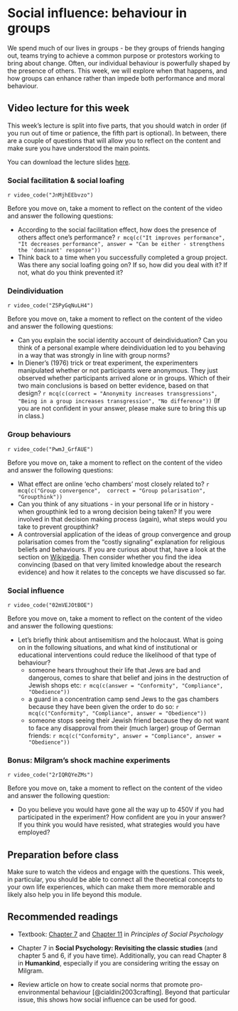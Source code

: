 # Social influence: behaviour in groups

We spend much of our lives in groups - be they groups of friends hanging out, teams trying to 
achieve a common purpose or protestors working to bring about change. Often, our individual
behaviour is powerfully shaped by the presence of others. This week, we will explore when 
that happens, and how groups can enhance rather than impede both performance and moral behaviour.

## Video lecture for this week

This week's lecture is split into five parts, that you should watch in order (if you run out of time or patience, the fifth part is optional). In between, there are a couple of questions that will allow you to reflect on the content and make sure you have understood the main points.

You can download the lecture slides <a href="./files/Lecture_3_-_group_influences_and_group_behaviours.pptx">here</a>.


### Social facilitation & social loafing

`r video_code("JnMjhEEbvzo")`

Before you move on, take a moment to reflect on the content of the video and answer the following questions:

* According to the social facilitation effect, how does the presence of others affect one's performance? `r mcq(c("It improves performance",  "It decreases performance", answer = "Can be either - strengthens the 'dominant' response"))`
* Think back to a time when you successfully completed a group project. Was there any social loafing going on? If so, how did you deal with it? If not, what do you think prevented it?

### Deindividuation

`r video_code("Z5PyGqNuLH4")`

Before you move on, take a moment to reflect on the content of the video and answer the following questions:

* Can you explain the social identity account of deindividuation? Can you think of a personal example where deindividuation led to you behaving in a way that was strongly in line with group norms?
* In Diener's (1976) trick or treat experiment, the experimenters manipulated whether or not participants were anonymous. They just observed whether participants arrived alone or in groups. Which of their two main conclusions is based on better evidence, based on that design? `r mcq(c(correct = "Anonymity increases transgressions",  "Being in a group increases transgression", "No difference"))` (If you are not confident in your answer, please make sure to bring this up in class.)

### Group behaviours

`r video_code("PwmJ_GrfAUE")`

Before you move on, take a moment to reflect on the content of the video and answer the following questions:

* What effect are online 'echo chambers' most closely related to? `r mcq(c("Group convergence",  correct = "Group polarisation", "Groupthink"))`
* Can you think of any situations - in your personal life or in history - when groupthink led to a wrong decision being taken? If you were involved in that decision making process (again), what steps would you take to prevent groupthink?
* A controversial application of the ideas of group convergence and group polarisation comes from the "costly signaling" explanation for religious beliefs and behaviours. If you are curious about that, have a look at the section on [Wikipedia](https://en.wikipedia.org/wiki/Signalling_theory#Religion_as_a_costly_signal){target="_blank"}. Then consider whether you find the idea convincing (based on that very limited knowledge about the research evidence) and how it relates to the concepts we have discussed so far. 

### Social influence

`r video_code("02mVEJOtBOE")`

Before you move on, take a moment to reflect on the content of the video and answer the following questions:

* Let's briefly think about antisemitism and the holocaust. What is going on in the following situations, and what kind of institutional or educational interventions could reduce the likelihood of that type of behaviour?
    + someone hears throughout their life that Jews are bad and dangerous, comes to share that belief and joins in the destruction of Jewish shops etc: `r mcq(c(answer = "Conformity", "Compliance", "Obedience"))`
    + a guard in a concentration camp send Jews to the gas chambers because they have been given the order to do so: `r mcq(c("Conformity", "Compliance", answer = "Obedience"))`
    + someone stops seeing their Jewish friend because they do not want to face any disapproval from their (much larger) group of German friends: `r mcq(c("Conformity", answer = "Compliance", answer = "Obedience"))`

### Bonus: Milgram's shock machine experiments

`r video_code("2rIQRQYeZMs")`

Before you move on, take a moment to reflect on the content of the video and answer the following question:

* Do you believe you would have gone all the way up to 450V if you had participated in the experiment? How confident are you in your answer? If you think you would have resisted, what strategies would you have employed?


## Preparation before class

Make sure to watch the videos and engage with the questions. This week, in particular, you should be able to connect all the theoretical concepts to your own life experiences, which can make them more memorable and likely also help you in life beyond this module.


## Recommended readings

* Textbook: [Chapter 7](https://open.lib.umn.edu/socialpsychology/part/chapter-7-influencing-and-conforming/) and [Chapter 11](https://open.lib.umn.edu/socialpsychology/part/chapter-11-working-groups-performance-and-decision-making/) in *Principles of Social Psychology*

* Chapter 7 in **Social Psychology: Revisiting the classic studies** (and chapter 5 and 6, if you have time). Additionally, you can read Chapter 8 in **Humankind**, especially if you are considering writing the essay on Milgram.

* Review article on how to create social norms that promote pro-environmental behaviour [@cialdini2003crafting]. Beyond that particular issue, 
this shows how social influence can be used for good.


